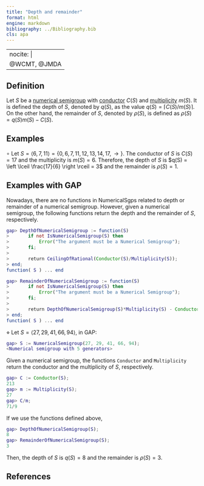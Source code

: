 ```yaml
---
title: "Depth and remainder"
format: html
engine: markdown
bibliography: ../Bibliography.bib
cls: apa
---
```


---
nocite: |
  @WCMT, @JMDA
---

<!-- Wilf’s conjecture and Macaulay’s theorem -->

## Definition

Let $S$ be a [numerical semigroup](Numerical-semigroup.qmd) with [conductor](Conductor.qmd) $C(S)$ and [multiplicity](Multiplicity.qmd) $m(S)$. It is defined the depth of $S$, denoted by $q(S)$, as the value $q(S) = \lceil C(S)/m(S) \rceil$. On the other hand, the remainder of $S$, denoted by $\rho(S)$, is defined as $\rho(S) = q(S)m(S) - C(S)$.

## Examples

$\circ$ Let $S = \langle 6,7,11 \rangle = \{0, 6, 7, 11, 12, 13, 14, 17, \rightarrow \}$. The conductor of $S$ is $C(S) = 17$ and the multiplicity is $m(S) = 6$. Therefore, the depth of $S$ is $q(S) = \left \lceil \frac{17}{6} \right \rceil = 3$ and the remainder is $\rho(S) = 1$.

## Examples with GAP

Nowadays, there are no functions in NumericalSgps related to depth or remainder of a numerical semigroup. However, given a numerical semigroup, the following functions return the depth and the remainder of $S$, respectively.

``` gap
gap> DepthOfNumericalSemigroup := function(S)
>       if not IsNumericalSemigroup(S) then
>           Error("The argument must be a Numerical Semigroup");
>       fi;
> 
>       return CeilingOfRational(Conductor(S)/Multiplicity(S));
> end;
function( S ) ... end
```

``` gap
gap> RemainderOfNumericalSemigroup := function(S)
>       if not IsNumericalSemigroup(S) then
>           Error("The argument must be a Numerical Semigroup");
>       fi;
> 
>       return DepthOfNumericalSemigroup(S)*Multiplicity(S) - Conductor(S);
> end;
function( S ) ... end
```

$\diamond$ Let $S = \langle 27, 29, 41, 66, 94 \rangle$, in GAP:

``` gap
gap> S := NumericalSemigroup(27, 29, 41, 66, 94);
<Numerical semigroup with 5 generators>
```

Given a numerical semigroup, the functions `Conductor` and `Multiplicity` return the conductor and the multiplicity of $S$, respectively.

``` gap
gap> C := Conductor(S);
213
gap> m := Multiplicity(S);
27
gap> C/m;
71/9
```

If we use the functions defined above,

``` gap
gap> DepthOfNumericalSemigroup(S);
8
gap> RemainderOfNumericalSemigroup(S);
3
```

Then, the depth of $S$ is $q(S) = 8$ and the remainder is $\rho(S) = 3$.

## References

::: {#refs}

:::
